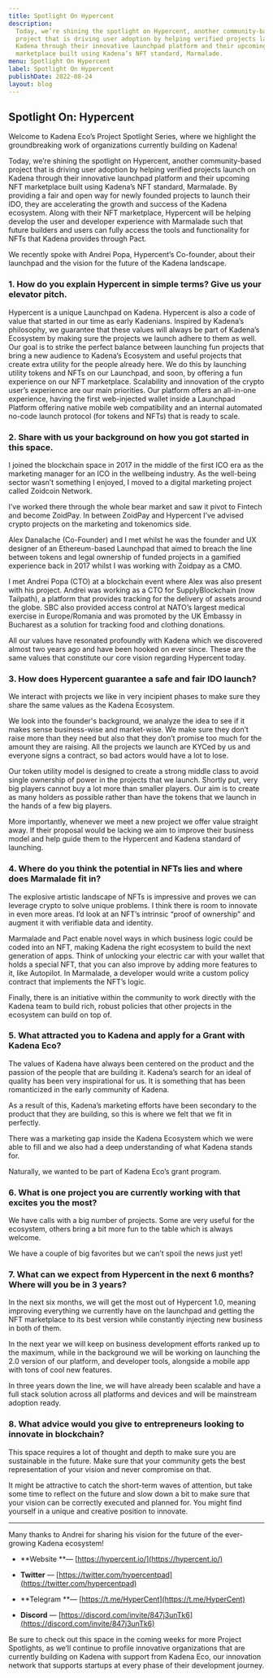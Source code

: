 ```yaml
---
title: Spotlight On Hypercent
description:
  Today, we’re shining the spotlight on Hypercent, another community-based
  project that is driving user adoption by helping verified projects launch on
  Kadena through their innovative launchpad platform and their upcoming NFT
  marketplace built using Kadena’s NFT standard, Marmalade.
menu: Spotlight On Hypercent
label: Spotlight On Hypercent
publishDate: 2022-08-24
layout: blog
---
```


## Spotlight On: Hypercent

Welcome to Kadena Eco’s Project Spotlight Series, where we highlight the
groundbreaking work of organizations currently building on Kadena!

Today, we’re shining the spotlight on Hypercent, another community-based project
that is driving user adoption by helping verified projects launch on Kadena
through their innovative launchpad platform and their upcoming NFT marketplace
built using Kadena’s NFT standard, Marmalade. By providing a fair and open way
for newly founded projects to launch their IDO, they are accelerating the growth
and success of the Kadena ecosystem. Along with their NFT marketplace, Hypercent
will be helping develop the user and developer experience with Marmalade such
that future builders and users can fully access the tools and functionality for
NFTs that Kadena provides through Pact.

We recently spoke with Andrei Popa, Hypercent’s Co-founder, about their
launchpad and the vision for the future of the Kadena landscape.

### 1. How do you explain Hypercent in simple terms? Give us your elevator pitch.

Hypercent is a unique Launchpad on Kadena. Hypercent is also a code of value
that started in our time as early Kadenians. Inspired by Kadena’s philosophy, we
guarantee that these values will always be part of Kadena’s Ecosystem by making
sure the projects we launch adhere to them as well. Our goal is to strike the
perfect balance between launching fun projects that bring a new audience to
Kadena’s Ecosystem and useful projects that create extra utility for the people
already here. We do this by launching utility tokens and NFTs on our Launchpad,
and soon, by offering a fun experience on our NFT marketplace. Scalability and
innovation of the crypto user’s experience are our main priorities. Our platform
offers an all-in-one experience, having the first web-injected wallet inside a
Launchpad Platform offering native mobile web compatibility and an internal
automated no-code launch protocol (for tokens and NFTs) that is ready to scale.

### 2. Share with us your background on how you got started in this space.

I joined the blockchain space in 2017 in the middle of the first ICO era as the
marketing manager for an ICO in the wellbeing industry. As the well-being sector
wasn’t something I enjoyed, I moved to a digital marketing project called
Zoidcoin Network.

I’ve worked there through the whole bear market and saw it pivot to Fintech and
become ZoidPay. In between ZoidPay and Hypercent I’ve advised crypto projects on
the marketing and tokenomics side.

Alex Danalache (Co-Founder) and I met whilst he was the founder and UX designer
of an Ethereum-based Launchpad that aimed to breach the line between tokens and
legal ownership of funded projects in a gamified experience back in 2017 whilst
I was working with Zoidpay as a CMO.

I met Andrei Popa (CTO) at a blockchain event where Alex was also present with
his project. Andrei was working as a CTO for SupplyBlockchain (now Tailpath), a
platform that provides tracking for the delivery of assets around the globe. SBC
also provided access control at NATO’s largest medical exercise in
Europe/Romania and was promoted by the UK Embassy in Bucharest as a solution for
tracking food and clothing donations.

All our values have resonated profoundly with Kadena which we discovered almost
two years ago and have been hooked on ever since. These are the same values that
constitute our core vision regarding Hypercent today.

### 3. How does Hypercent guarantee a safe and fair IDO launch?

We interact with projects we like in very incipient phases to make sure they
share the same values as the Kadena Ecosystem.

We look into the founder's background, we analyze the idea to see if it makes
sense business-wise and market-wise. We make sure they don’t raise more than
they need but also that they don’t promise too much for the amount they are
raising. All the projects we launch are KYCed by us and everyone signs a
contract, so bad actors would have a lot to lose.

Our token utility model is designed to create a strong middle class to avoid
single ownership of power in the projects that we launch. Shortly put, very big
players cannot buy a lot more than smaller players. Our aim is to create as many
holders as possible rather than have the tokens that we launch in the hands of a
few big players.

More importantly, whenever we meet a new project we offer value straight away.
If their proposal would be lacking we aim to improve their business model and
help guide them to the Hypercent and Kadena standard of launching.

### 4. Where do you think the potential in NFTs lies and where does Marmalade fit in?

The explosive artistic landscape of NFTs is impressive and proves we can
leverage crypto to solve unique problems. I think there is room to innovate in
even more areas. I’d look at an NFT’s intrinsic “proof of ownership” and augment
it with verifiable data and identity.

Marmalade and Pact enable novel ways in which business logic could be coded into
an NFT, making Kadena the right ecosystem to build the next generation of apps.
Think of unlocking your electric car with your wallet that holds a special NFT,
that you can also improve by adding more features to it, like Autopilot. In
Marmalade, a developer would write a custom policy contract that implements the
NFT’s logic.

Finally, there is an initiative within the community to work directly with the
Kadena team to build rich, robust policies that other projects in the ecosystem
can build on top of.

### 5. What attracted you to Kadena and apply for a Grant with Kadena Eco?

The values of Kadena have always been centered on the product and the passion of
the people that are building it. Kadena’s search for an ideal of quality has
been very inspirational for us. It is something that has been romanticized in
the early community of Kadena.

As a result of this, Kadena’s marketing efforts have been secondary to the
product that they are building, so this is where we felt that we fit in
perfectly.

There was a marketing gap inside the Kadena Ecosystem which we were able to fill
and we also had a deep understanding of what Kadena stands for.

Naturally, we wanted to be part of Kadena Eco’s grant program.

### 6. What is one project you are currently working with that excites you the most?

We have calls with a big number of projects. Some are very useful for the
ecosystem, others bring a bit more fun to the table which is always welcome.

We have a couple of big favorites but we can’t spoil the news just yet!

### 7. What can we expect from Hypercent in the next 6 months? Where will you be in 3 years?

In the next six months, we will get the most out of Hypercent 1.0, meaning
improving everything we currently have on the launchpad and getting the NFT
marketplace to its best version while constantly injecting new business in both
of them.

In the next year we will keep on business development efforts ranked up to the
maximum, while in the background we will be working on launching the 2.0 version
of our platform, and developer tools, alongside a mobile app with tons of cool
new features.

In three years down the line, we will have already been scalable and have a full
stack solution across all platforms and devices and will be mainstream adoption
ready.

### 8. What advice would you give to entrepreneurs looking to innovate in blockchain?

This space requires a lot of thought and depth to make sure you are sustainable
in the future. Make sure that your community gets the best representation of
your vision and never compromise on that.

It might be attractive to catch the short-term waves of attention, but take some
time to reflect on the future and slow down a bit to make sure that your vision
can be correctly executed and planned for. You might find yourself in a unique
and creative position to innovate.

---

Many thanks to Andrei for sharing his vision for the future of the ever-growing
Kadena ecosystem!

- **Website **— [https://hypercent.io/](https://hypercent.io/)

- **Twitter** —
  [https://twitter.com/hypercentpad](https://twitter.com/hypercentpad)

- **Telegram **— [https://t.me/HyperCent](https://t.me/HyperCent)

- **Discord** —
  [https://discord.com/invite/847j3unTk6](https://discord.com/invite/847j3unTk6)

Be sure to check out this space in the coming weeks for more Project Spotlights,
as we’ll continue to profile innovative organizations that are currently
building on Kadena with support from Kadena Eco, our innovation network that
supports startups at every phase of their development journey.

